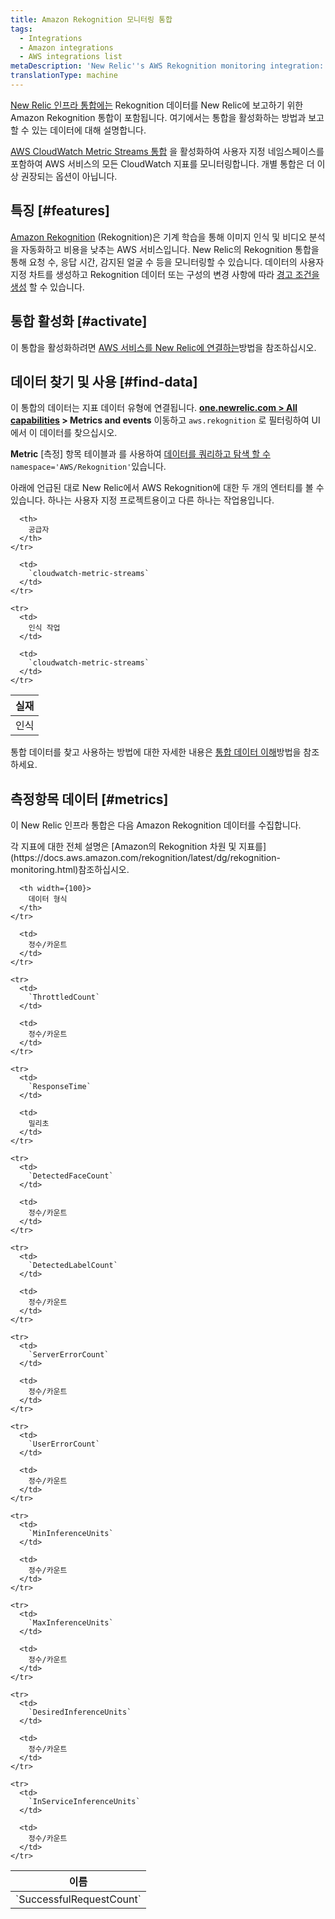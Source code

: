 ```yaml
---
title: Amazon Rekognition 모니터링 통합
tags:
  - Integrations
  - Amazon integrations
  - AWS integrations list
metaDescription: 'New Relic''s AWS Rekognition monitoring integration: what data it reports, and how to enable it.'
translationType: machine
---
```


[New Relic 인프라 통합에는](/docs/infrastructure/integrations-getting-started/getting-started/introduction-infrastructure-integrations) Rekognition 데이터를 New Relic에 보고하기 위한 Amazon Rekognition 통합이 포함됩니다. 여기에서는 통합을 활성화하는 방법과 보고할 수 있는 데이터에 대해 설명합니다.

[AWS CloudWatch Metric Streams 통합](/docs/infrastructure/amazon-integrations/aws-integrations-list/aws-metric-stream/) 을 활성화하여 사용자 지정 네임스페이스를 포함하여 AWS 서비스의 모든 CloudWatch 지표를 모니터링합니다. 개별 통합은 더 이상 권장되는 옵션이 아닙니다.

## 특징 [#features]

[Amazon Rekognition](https://aws.amazon.com/rekognition/) (Rekognition)은 기계 학습을 통해 이미지 인식 및 비디오 분석을 자동화하고 비용을 낮추는 AWS 서비스입니다. New Relic의 Rekognition 통합을 통해 요청 수, 응답 시간, 감지된 얼굴 수 등을 모니터링할 수 있습니다. 데이터의 사용자 지정 차트를 생성하고 Rekognition 데이터 또는 구성의 변경 사항에 따라 [경고 조건을 생성](/docs/infrastructure/new-relic-infrastructure/infrastructure-alert-conditions/infrastructure-alerts-add-edit-or-view-host-alert-information) 할 수 있습니다.

## 통합 활성화 [#activate]

이 통합을 활성화하려면 [AWS 서비스를 New Relic에 연결하는](/docs/infrastructure/amazon-integrations/connect/aws-metric-stream/#set-up-metric-stream)방법을 참조하십시오.

## 데이터 찾기 및 사용 [#find-data]

이 통합의 데이터는 지표 데이터 유형에 연결됩니다. **[one.newrelic.com > All capabilities](https://one.newrelic.com/all-capabilities) > Metrics and events** 이동하고 `aws.rekognition` 로 필터링하여 UI에서 이 데이터를 찾으십시오.

**Metric** \[측정] 항목 테이블과 를 사용하여 [데이터를 쿼리하고 탐색 할 수](/docs/using-new-relic/data/understand-data/query-new-relic-data) `namespace='AWS/Rekognition'`있습니다.

아래에 언급된 대로 New Relic에서 AWS Rekognition에 대한 두 개의 엔터티를 볼 수 있습니다. 하나는 사용자 지정 프로젝트용이고 다른 하나는 작업용입니다.

<table>
  <thead>
    <tr>
      <th>
        실재
      </th>

      <th>
        공급자
      </th>
    </tr>
  </thead>

  <tbody>
    <tr>
      <td>
        인식
      </td>

      <td>
        `cloudwatch-metric-streams`
      </td>
    </tr>

    <tr>
      <td>
        인식 작업
      </td>

      <td>
        `cloudwatch-metric-streams`
      </td>
    </tr>
  </tbody>
</table>

통합 데이터를 찾고 사용하는 방법에 대한 자세한 내용은 [통합 데이터 이해](/docs/infrastructure/integrations/find-use-infrastructure-integration-data)방법을 참조하세요.

## 측정항목 데이터 [#metrics]

이 New Relic 인프라 통합은 다음 Amazon Rekognition 데이터를 수집합니다.

<Callout variant="tip">
  각 지표에 대한 전체 설명은 [Amazon의 Rekognition 차원 및 지표를](https://docs.aws.amazon.com/rekognition/latest/dg/rekognition-monitoring.html)참조하십시오.
</Callout>

<table>
  <thead>
    <tr>
      <th width={200}>
        이름
      </th>

      <th width={100}>
        데이터 형식
      </th>
    </tr>
  </thead>

  <tbody>
    <tr>
      <td>
        `SuccessfulRequestCount`
      </td>

      <td>
        정수/카운트
      </td>
    </tr>

    <tr>
      <td>
        `ThrottledCount`
      </td>

      <td>
        정수/카운트
      </td>
    </tr>

    <tr>
      <td>
        `ResponseTime`
      </td>

      <td>
        밀리초
      </td>
    </tr>

    <tr>
      <td>
        `DetectedFaceCount`
      </td>

      <td>
        정수/카운트
      </td>
    </tr>

    <tr>
      <td>
        `DetectedLabelCount`
      </td>

      <td>
        정수/카운트
      </td>
    </tr>

    <tr>
      <td>
        `ServerErrorCount`
      </td>

      <td>
        정수/카운트
      </td>
    </tr>

    <tr>
      <td>
        `UserErrorCount`
      </td>

      <td>
        정수/카운트
      </td>
    </tr>

    <tr>
      <td>
        `MinInferenceUnits`
      </td>

      <td>
        정수/카운트
      </td>
    </tr>

    <tr>
      <td>
        `MaxInferenceUnits`
      </td>

      <td>
        정수/카운트
      </td>
    </tr>

    <tr>
      <td>
        `DesiredInferenceUnits`
      </td>

      <td>
        정수/카운트
      </td>
    </tr>

    <tr>
      <td>
        `InServiceInferenceUnits`
      </td>

      <td>
        정수/카운트
      </td>
    </tr>
  </tbody>
</table>